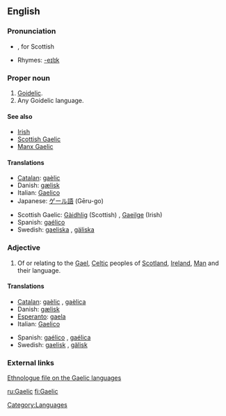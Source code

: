 {{see|gaèlic}}
==English==
{{wikipedia}}
===Pronunciation===
*{{IPA|/geɪlɪk/}}, {{IPA|/gælɪk/}} for Scottish
*Rhymes: [[Rhymes:English:-eɪlɪk|-eɪlɪk]]

===Proper noun===
{{en-proper noun}}

# [[Goidelic]].
# Any Goidelic language.

====See also====
*[[Irish]]
*[[Scottish Gaelic]]
*[[Manx Gaelic]]

====Translations====
{{rfc-trans}}
{{trans-top}}
*[[Catalan]]: [[gaèlic]] {{m}}
*Danish: [[gælisk]]
*Italian: [[Gaelico]]
*Japanese: [[ゲール語]] (Gēru-go)
{{trans-mid}}
*Scottish Gaelic: [[Gàidhlig]] (Scottish) {{f}}, [[Gaeilge]] (Irish) {{f}}
*Spanish: [[gaélico]] {{m}}
*Swedish: [[gaeliska]] {{c}}, [[gäliska]] {{c}}
{{trans-bottom}}

===Adjective===
{{en-adj|-}}

# Of or relating to the [[Gael]], [[Celtic]] peoples of [[Scotland]], [[Ireland]], [[Man]] and their language.

====Translations====
{{trans-top|''adjective''}}
*[[Catalan]]: [[gaèlic]] {{m}}, [[gaèlica]] {{f}}
*Danish: [[gælisk]]
*[[Esperanto]]: [[gaela]]
*Italian: [[Gaelico]]
{{trans-mid}}
*Spanish: [[gaélico]] {{m}}, [[gaélica]] {{f}}
*Swedish: [[gaelisk]] , [[gälisk]]
{{trans-bottom}}

===External links===
[http://www.ethnologue.com/show_family.asp?subid=90049 Ethnologue file on the Gaelic languages]

[[Category:Languages]]

[[ru:Gaelic]]
[[fi:Gaelic]]